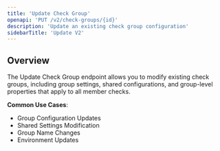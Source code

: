 ```yaml
---
title: 'Update Check Group'
openapi: 'PUT /v2/check-groups/{id}'
description: 'Update an existing check group configuration'
sidebarTitle: 'Update V2'
---
```


## Overview

The Update Check Group endpoint allows you to modify existing check groups, including group settings, shared configurations, and group-level properties that apply to all member checks.

**Common Use Cases**:
- Group Configuration Updates
- Shared Settings Modification
- Group Name Changes
- Environment Updates